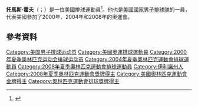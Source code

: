 '''托馬斯·霍夫'''（{{lang-en|Thomas Hoff}}；{{bd|1973年|6月9日}}）是一位[[美國|美國]]排球運動員<ref>{{cite web
 |url=http://www.cev.lu/mmp/online/website/news/news_archive/news_archive_2006/news_archive_2006_03/6086_EN.html 
 |title=Sisley Treviso wins Champions' League! 
 |author=CEV 
 |accessdate=2010-06-05 
 |deadurl=yes 
 |archiveurl=https://web.archive.org/web/20090611053253/http://www.cev.lu/mmp/online/website/news/news_archive/news_archive_2006/news_archive_2006_03/6086_EN.html 
 |archivedate=2009-06-11 
}}</ref>。他也是[[美國國家男子排球隊|美國國家男子排球隊]]的一員，代表美國參加了2000年、2004年和2008年的奧運會。

==參考資料==
{{Reflist}}
{{DEFAULTSORT:Hoff, Thomas}}
[[Category:美国男子排球运动员|Category:美国男子排球运动员]]
[[Category:美國奧運排球運動員|Category:美國奧運排球運動員]]
[[Category:2000年夏季奥林匹克运动会排球运动员|Category:2000年夏季奥林匹克运动会排球运动员]]
[[Category:2004年夏季奧林匹克運動會排球運動員|Category:2004年夏季奧林匹克運動會排球運動員]]
[[Category:2008年夏季奧林匹克運動會排球運動員|Category:2008年夏季奧林匹克運動會排球運動員]]
[[Category:伊利諾州人|Category:伊利諾州人]]
[[Category:2008年夏季奧林匹克運動會獎牌得主|Category:2008年夏季奧林匹克運動會獎牌得主]]
[[Category:美國奧林匹克運動會金牌得主|Category:美國奧林匹克運動會金牌得主]]
[[Category:奧林匹克運動會排球獎牌得主|Category:奧林匹克運動會排球獎牌得主]]

{{Sport-bio-stub}}